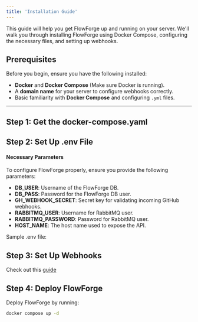 ```yaml
---
title: 'Installation Guide'
---
```



This guide will help you get FlowForge up and running on your server. We'll walk you through installing FlowForge using Docker Compose, configuring the necessary files, and setting up webhooks.

## Prerequisites

Before you begin, ensure you have the following installed:

- **Docker** and **Docker Compose** (Make sure Docker is running).
- A **domain name** for your server to configure webhooks correctly.
- Basic familiarity with **Docker Compose** and configuring `.yml` files.

---

## Step 1: Get the docker-compose.yaml
<SnippetDockerCompose />

## Step 2: Set Up .env File

#### Necessary Parameters

To configure FlowForge properly, ensure you provide the following parameters:
- **DB_USER**: Username of the FlowForge DB.
- **DB_PASS**: Password for the FlowForge DB user.
- **GH_WEBHOOK_SECRET**: Secret key for validating incoming GitHub webhooks.
- **RABBITMQ_USER**: Username for RabbitMQ user.
- **RABBITMQ_PASSWORD**: Password for RabbitMQ user.
- **HOST_NAME**: The host name used to expose the API.

Sample .env file:
<SnippetEnvVars />

## Step 3: Set Up Webhooks

Check out this [guide](/essentials/setup-webhook)

## Step 4: Deploy FlowForge

Deploy FlowForge by running:
```sh
docker compose up -d
```
